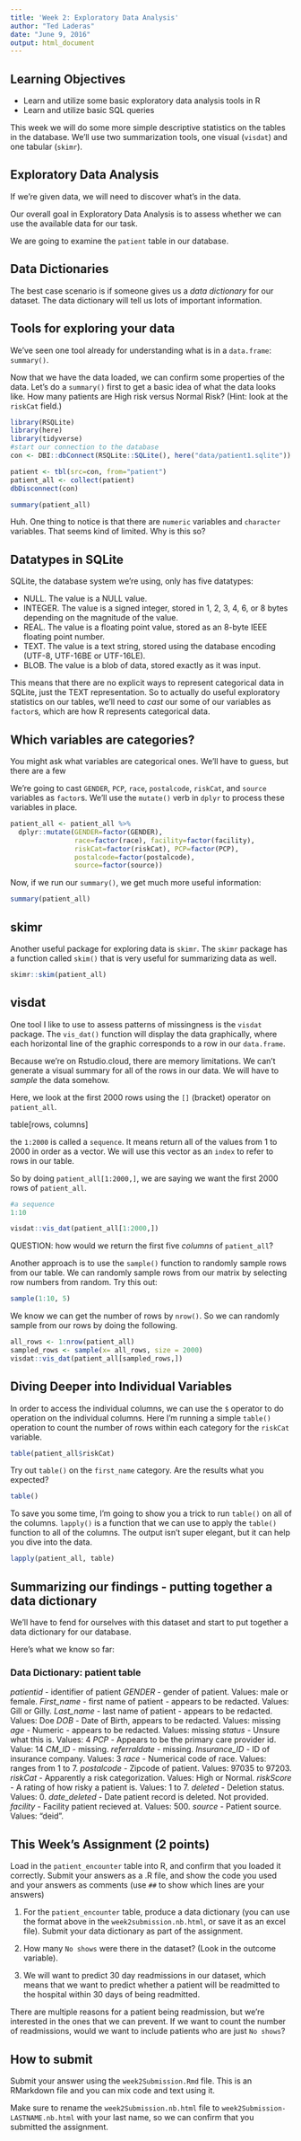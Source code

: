 ```yaml
---
title: 'Week 2: Exploratory Data Analysis'
author: "Ted Laderas"
date: "June 9, 2016"
output: html_document
---
```


## Learning Objectives

- Learn and utilize some basic exploratory data analysis tools in R
- Learn and utilize basic SQL queries


This week we will do some more simple descriptive statistics on the tables in the database. We'll use two summarization tools, one visual (`visdat`) and one tabular (`skimr`). 

## Exploratory Data Analysis

If we're given data, we will need to discover what's in the data. 

Our overall goal in Exploratory Data Analysis is to assess whether we can use the available data for our task.

We are going to examine the `patient` table in our database.

## Data Dictionaries

The best case scenario is if someone gives us a *data dictionary* for our dataset. The data dictionary will tell us lots of important information.

## Tools for exploring your data

We've seen one tool already for understanding what is in a `data.frame`: `summary()`. 

Now that we have the data loaded, we can confirm some properties of the data. Let's do a `summary()` first to get a basic idea of what the data looks like. How many patients are High risk versus Normal Risk? (Hint: look at the `riskCat` field.)

```r
library(RSQLite)
library(here)
library(tidyverse)
#start our connection to the database
con <- DBI::dbConnect(RSQLite::SQLite(), here("data/patient1.sqlite"))

patient <- tbl(src=con, from="patient")
patient_all <- collect(patient)
dbDisconnect(con)

summary(patient_all)
```

Huh. One thing to notice is that there are `numeric` variables and `character` variables. That seems kind of limited. Why is this so?

## Datatypes in SQLite

SQLite, the database system we're using, only has five datatypes:

- NULL. The value is a NULL value.
- INTEGER. The value is a signed integer, stored in 1, 2, 3, 4, 6, or 8 bytes depending on the magnitude of the value.
- REAL. The value is a floating point value, stored as an 8-byte IEEE floating point number.
- TEXT. The value is a text string, stored using the database encoding (UTF-8, UTF-16BE or UTF-16LE).
- BLOB. The value is a blob of data, stored exactly as it was input.

This means that there are no explicit ways to represent categorical data in SQLite, just the TEXT representation. So to actually do useful exploratory statistics on our tables, we'll need to *cast* our some of our variables as `factor`s, which are how R represents categorical data.

## Which variables are categories?

You might ask what variables are categorical ones. We'll have to guess, but there are a few 

We're going to cast `GENDER`, `PCP`, `race`, `postalcode`, `riskCat`, and `source` variables as `factor`s. We'll use the `mutate()` verb in `dplyr` to process these variables in place.

```r
patient_all <- patient_all %>% 
  dplyr::mutate(GENDER=factor(GENDER), 
                race=factor(race), facility=factor(facility),
                riskCat=factor(riskCat), PCP=factor(PCP), 
                postalcode=factor(postalcode), 
                source=factor(source))
```

Now, if we run our `summary()`, we get much more useful information:

```r
summary(patient_all)
```

## skimr

Another useful package for exploring data is `skimr`. The `skimr` package has a function called `skim()` that is very useful for summarizing data as well.

```r
skimr::skim(patient_all)
```

## visdat

One tool I like to use to assess patterns of missingness is the `visdat` package. The `vis_dat()` function will display the data graphically, where each horizontal line of the graphic corresponds to a row in our `data.frame`.

Because we're on Rstudio.cloud, there are memory limitations. We can't generate a visual summary for all of the rows in our data. We will have to *sample* the data somehow.

Here, we look at the first 2000 rows using the `[]` (bracket) operator on `patient_all`. 

table[rows, columns]

the `1:2000` is called a `sequence`. It means return all of the values from 1 to 2000 in order as a vector. We will use this vector as an `index` to refer to rows in our table.

So by doing `patient_all[1:2000,]`, we are saying we want the first 2000 rows of `patient_all`.

```r
#a sequence
1:10

visdat::vis_dat(patient_all[1:2000,])
```

QUESTION: how would we return the first five *columns* of `patient_all`?

Another approach is to use the `sample()` function to randomly sample rows from our table. We can randomly sample rows from our matrix by selecting row numbers from random. Try this out:

```r
sample(1:10, 5)
```

We know we can get the number of rows by `nrow()`. So we can randomly sample from our rows by doing the following.

```r
all_rows <- 1:nrow(patient_all)
sampled_rows <- sample(x= all_rows, size = 2000)
visdat::vis_dat(patient_all[sampled_rows,])
```

## Diving Deeper into Individual Variables

In order to access the individual columns, we can use the `$` operator to do operation on the individual columns. Here I'm running a simple `table()` operation to count the number of rows within each category for the `riskCat` variable.

```r
table(patient_all$riskCat)
```

Try out `table()` on the `first_name` category. Are the results what you expected?

```r
table()
```

To save you some time, I'm going to show you a trick to run `table()` on all of the columns. `lapply()` is a function that we can use to apply the `table()` function to all of the columns. The output isn't super elegant, but it can help you dive into the data.

```r
lapply(patient_all, table)
```

## Summarizing our findings - putting together a data dictionary

We'll have to fend for ourselves with this dataset and start to put together a data dictionary for our database.

Here's what we know so far:

### Data Dictionary: patient table

*patientid* - identifier of patient
*GENDER* - gender of patient. Values: male or female.
*First_name* - first name of patient - appears to be redacted. Values: Gill or Gilly. 
*Last_name* - last name of patient - appears to be redacted. Values: Doe
*DOB* - Date of Birth, appears to be redacted. Values: missing
*age* - Numeric - appears to be redacted. Values: missing
*status* - Unsure what this is. Values: 4 
*PCP* - Appears to be the primary care provider id. Value: 14
*CM_ID* - missing.
*referraldate* - missing.
*Insurance_ID* - ID of insurance company. Values: 3
*race* - Numerical code of race. Values: ranges from 1 to 7.
*postalcode* - Zipcode of patient. Values: 97035 to 97203.
*riskCat* - Apparently a risk categorization. Values: High or Normal.
*riskScore* - A rating of how risky a patient is. Values: 1 to 7.
*deleted* - Deletion status. Values: 0.
*date_deleted* - Date patient record is deleted. Not provided.
*facility* - Facility patient recieved at. Values: 500.
*source* - Patient source. Values: "deid".

## This Week's Assignment (2 points)

Load in the `patient_encounter` table into R, and confirm that you loaded it correctly. Submit your answers as a .R file, and show the code you used and your answers as comments (use `##` to show which lines are your answers)

1) For the `patient_encounter` table, produce a data dictionary (you can use the format above in the `week2submission.nb.html`, or save it as an excel file). Submit your data dictionary as part of the assignment.

2) How many `No shows` were there in the dataset? (Look in the outcome variable). 

3) We will want to predict 30 day readmissions in our dataset, which means that we want to predict whether a patient will be readmitted to the hospital within 30 days of being readmitted. 

There are multiple reasons for a patient being readmission, but we're interested in the ones that we can prevent. If we want to count the number of readmissions, would we want to include patients who are just `No shows`?

## How to submit

Submit your answer using the `week2Submission.Rmd` file. This is an RMarkdown file and you can mix code and text using it. 

Make sure to rename the `week2Submission.nb.html` file to `week2Submission-LASTNAME.nb.html` with your last name, so we can confirm that you submitted the assignment.

